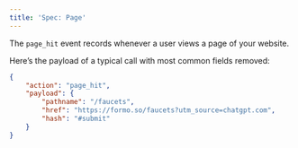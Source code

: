 ```yaml
---
title: 'Spec: Page'
---
```


The `page_hit` event records whenever a user views a page of your website.

Here’s the payload of a typical call with most common fields removed:


```json
{
    "action": "page_hit",   
    "payload": {
        "pathname": "/faucets",
        "href": "https://formo.so/faucets?utm_source=chatgpt.com",
        "hash": "#submit"
    }
}
```
